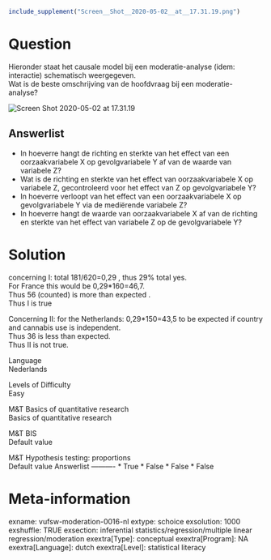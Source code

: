 ```{r, echo = FALSE, results = "hide"}
include_supplement("Screen__Shot__2020-05-02__at__17.31.19.png")
```

Question
========
Hieronder staat het causale model bij een moderatie-analyse (idem:
interactie) schematisch weergegeven.  
Wat is de beste omschrijving van de hoofdvraag bij een
moderatie-analyse?   
  
<img src="Screen__Shot__2020-05-02__at__17.31.19.png"
class="fr-fic fr-dii enlargeimage tvcss_2"
alt="Screen Shot 2020-05-02 at 17.31.19" />

Answerlist
----------
* In hoeverre hangt de richting en sterkte van het effect van een
  oorzaakvariabele X op gevolgvariabele Y af van de waarde van variabele
  Z?
* Wat is de richting en sterkte van het effect van oorzaakvariabele X op
  variabele Z, gecontroleerd voor het effect van Z op gevolgvariabele Y?
* In hoeverre verloopt van het effect van een oorzaakvariabele X op
  gevolgvariabele Y via de mediërende variabele Z?
* In hoeverre hangt de waarde van oorzaakvariabele X af van de richting en
  sterkte van het effect van variabele Z op de gevolgvariabele Y?

Solution
========





concerning I: total 181/620=0,29 , thus 29% total yes.  
For France this would be 0,29\*160=46,7.  
Thus 56 (counted) is more than expected .  
Thus I is true  
  
Concerning II: for the Netherlands: 0,29\*150=43,5 to be expected if
country and cannabis use is independent.  
Thus 36 is less than expected.  
Thus II is not true.





Language  
Nederlands

Levels of Difficulty  
Easy

M&T Basics of quantitative research  
Basics of quantitative research

M&T BIS  
Default value

M&T Hypothesis testing: proportions  
Default value
Answerlist
----------
* True
* False
* False
* False

Meta-information
================
exname: vufsw-moderation-0016-nl
extype: schoice
exsolution: 1000
exshuffle: TRUE
exsection: inferential statistics/regression/multiple linear regression/moderation
exextra[Type]: conceptual
exextra[Program]: NA
exextra[Language]: dutch
exextra[Level]: statistical literacy

